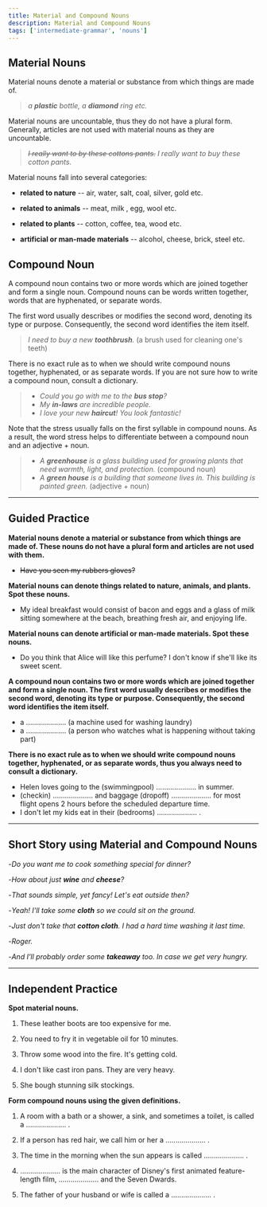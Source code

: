 ```yaml
---
title: Material and Compound Nouns
description: Material and Compound Nouns
tags: ['intermediate-grammar', 'nouns']
---
```


## Material Nouns

Material nouns denote a material or substance from which things are made of.

> _a **plastic** bottle, a **diamond** ring etc._

Material nouns are uncountable, thus they do not have a plural form. Generally, articles are not used with material nouns as they are uncountable.

> _~~I really want to by these cottons pants.~~ I really want to buy these cotton pants._

Material nouns fall into several categories:

- **related to nature** -- air, water, salt, coal, silver, gold etc.

- **related to animals** -- meat, milk , egg, wool etc.

- **related to plants** -- cotton, coffee, tea, wood etc.

- **artificial or man-made materials** -- alcohol, cheese, brick, steel etc.

## Compound Noun

A compound noun contains two or more words which are joined together and form a single noun. Compound nouns can be words written together, words that are hyphenated, or separate words.

The first word usually describes or modifies the second word, denoting its type or purpose. Consequently, the second word identifies the item itself.

> _I need to buy a new **toothbrush**._ (a brush used for cleaning one's teeth)

There is no exact rule as to when we should write compound nouns together, hyphenated, or as separate words. If you are not sure how to write a compound noun, consult a dictionary.

> - _Could you go with me to the **bus stop**?_
> - _My **in-laws** are incredible people._
> - _I love your new **haircut**! You look fantastic!_

Note that the stress usually falls on the first syllable in compound nouns. As a result, the word stress helps to differentiate between a compound noun and an adjective + noun.

> - _A **greenhouse** is a glass building used for growing plants that need warmth, light, and protection._ (compound noun)
> - _A **green house** is a building that someone lives in. This building is painted green._ (adjective + noun)

---

## Guided Practice

**Material nouns denote a material or substance from which things are made of. These nouns do not have a plural form and articles are not used with them.**

- ~~Have you seen my rubbers gloves?~~ <InfoTooltip label="Have you seen my rubber gloves?" />

**Material nouns can denote things related to nature, animals, and plants. Spot these nouns.**

- My ideal breakfast would consist of bacon and eggs and a glass of milk sitting somewhere at the beach, breathing fresh air, and enjoying life. <InfoTooltip label="bacon, eggs, milk, air" />

**Material nouns can denote artificial or man-made materials. Spot these nouns.**

- Do you think that Alice will like this perfume? I don't know if she'll like its sweet scent. <InfoTooltip label="perfume"/>

**A compound noun contains two or more words which are joined together and form a single noun. The first word usually describes or modifies the second word, denoting its type or purpose. Consequently, the second word identifies the item itself.**

- a .................... (a machine used for washing laundry) <InfoTooltip label="washing machine"/>
- a .................... (a person who watches what is happening without taking part) <InfoTooltip label="bystander"/>

**There is no exact rule as to when we should write compound nouns together, hyphenated, or as separate words, thus you always need to consult a dictionary.**

- Helen loves going to the (swimmingpool) .................... in summer. <InfoTooltip label="swimming pool (separated)"/>
- (checkin) .................... and baggage (dropoff) .................... for most flight opens 2 hours before the scheduled departure time. <InfoTooltip label="Check-in, drop-off (hyphenated)"/>
- I don't let my kids eat in their (bedrooms) .................... . <InfoTooltip label="bedrooms (written together)"/>

---

## Short Story using Material and Compound Nouns

-_Do you want me to cook something special for dinner?_

-_How about just **wine** and **cheese**?_

-_That sounds simple, yet fancy! Let's eat outside then?_

-_Yeah! I'll take some **cloth** so we could sit on the ground._

-_Just don't take that **cotton cloth**. I had a hard time washing it last time._

-_Roger._

-_And I'll probably order some **takeaway** too. In case we get very hungry._

---

## Independent Practice

**Spot material nouns.**

1. These leather boots are too expensive for me. <InfoTooltip label="leather" />

2. You need to fry it in vegetable oil for 10 minutes. <InfoTooltip label="vegetable oil" />

3. Throw some wood into the fire. It's getting cold. <InfoTooltip label="wood" />

4. I don't like cast iron pans. They are very heavy. <InfoTooltip label="cast iron" />

5. She bough stunning silk stockings. <InfoTooltip label="silk" />

**Form compound nouns using the given definitions.**

1. A room with a bath or a shower, a sink, and sometimes a toilet, is called a .................... . <InfoTooltip label="bathroom" />

2. If a person has red hair, we call him or her a .................... . <InfoTooltip label="redhead" />

3. The time in the morning when the sun appears is called .................... . <InfoTooltip label="sunrise" />

4. .................... is the main character of Disney's first animated feature-length film, .................... and the Seven Dwards. <InfoTooltip label="Snow White, Snow White" />

5. The father of your husband or wife is called a .................... . <InfoTooltip label="father-in-law" />
